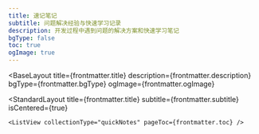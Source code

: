 ```yaml
---
title: 速记笔记
subtitle: 问题解决经验与快速学习记录
description: 开发过程中遇到问题的解决方案和快速学习笔记
bgType: false
toc: true
ogImage: true
---
```



<BaseLayout
  title={frontmatter.title}
  description={frontmatter.description}
  bgType={frontmatter.bgType}
  ogImage={frontmatter.ogImage}
>
  <StandardLayout
    title={frontmatter.title}
    subtitle={frontmatter.subtitle}
    isCentered={true}
  >
    <ListView collectionType="quickNotes" pageToc={frontmatter.toc} />
  </StandardLayout>
</BaseLayout>
